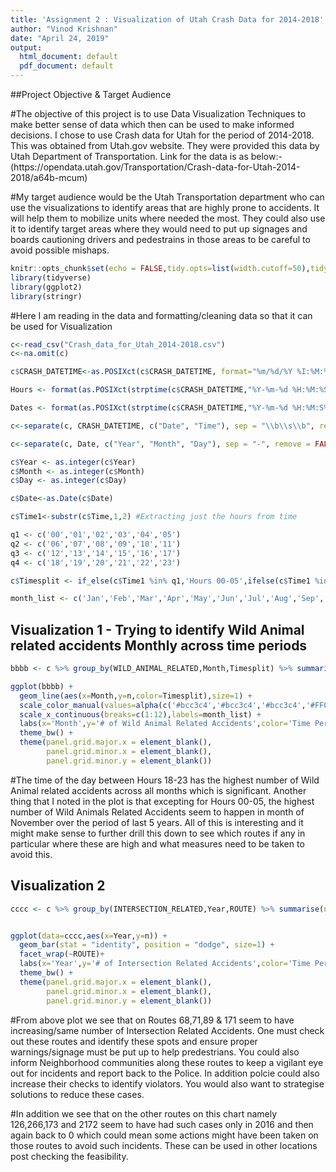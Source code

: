---
title: 'Assignment 2 : Visualization of Utah Crash Data for 2014-2018'
author: "Vinod Krishnan"
date: "April 24, 2019"
output:
  html_document: default
  pdf_document: default
---

##Project Objective & Target Audience

#The objective of this project is to use Data Visualization Techniques to make better sense of data which then can be used to make informed decisions. I chose to use Crash data for Utah for the period of 2014-2018. This was obtained from Utah.gov website. They were provided this data by Utah Department of Transportation. Link for the data is as below:- (https://opendata.utah.gov/Transportation/Crash-data-for-Utah-2014-2018/a64b-mcum)

#My target audience would be the Utah Transportation department who can use the visualizations to identify areas that are highly prone to accidents. It will help them to mobilize units where needed the most. They could also use it to identify target areas where they would need to put up signages and boards cautioning drivers and pedestrains in those areas to be careful to avoid possible mishaps.

```{r setup, include=TRUE}
knitr::opts_chunk$set(echo = FALSE,tidy.opts=list(width.cutoff=50),tidy=TRUE)
library(tidyverse)
library(ggplot2)
library(stringr)
```

#Here I am reading in the data and formatting/cleaning data so that it can be used for Visualization

```{r include=TRUE,echo=TRUE,warning=FALSE,message=FALSE}
c<-read_csv("Crash_data_for_Utah_2014-2018.csv")
c<-na.omit(c)

c$CRASH_DATETIME<-as.POSIXct(c$CRASH_DATETIME, format="%m/%d/%Y %I:%M:%S %p")

Hours <- format(as.POSIXct(strptime(c$CRASH_DATETIME,"%Y-%m-%d %H:%M:%S",tz="")) ,format = "%H:%M:%S")

Dates <- format(as.POSIXct(strptime(c$CRASH_DATETIME,"%Y-%m-%d %H:%M:S%",tz="")) ,format = "%Y-%m-%d")

c<-separate(c, CRASH_DATETIME, c("Date", "Time"), sep = "\\b\\s\\b", remove = FALSE)

c<-separate(c, Date, c("Year", "Month", "Day"), sep = "-", remove = FALSE)

c$Year <- as.integer(c$Year)
c$Month <- as.integer(c$Month)
c$Day <- as.integer(c$Day)

c$Date<-as.Date(c$Date)

c$Time1<-substr(c$Time,1,2) #Extracting just the hours from time

q1 <- c('00','01','02','03','04','05')
q2 <- c('06','07','08','09','10','11')
q3 <- c('12','13','14','15','16','17')
q4 <- c('18','19','20','21','22','23')

c$Timesplit <- if_else(c$Time1 %in% q1,'Hours 00-05',ifelse(c$Time1 %in% q2,'Hours 06-11',ifelse(c$Time1 %in% q3,'Hours 12-17','Hours 18-23')))

month_list <- c('Jan','Feb','Mar','Apr','May','Jun','Jul','Aug','Sep','Oct','Nov','Dec')
```

## Visualization 1 - Trying to identify Wild Animal related accidents Monthly across time periods

```{r include=TRUE,echo=TRUE,fig.width = 10}
bbbb <- c %>% group_by(WILD_ANIMAL_RELATED,Month,Timesplit) %>% summarise(n=n()) %>% filter(WILD_ANIMAL_RELATED=='Y')

ggplot(bbbb) +
  geom_line(aes(x=Month,y=n,color=Timesplit),size=1) +
  scale_color_manual(values=alpha(c('#bcc3c4','#bcc3c4','#bcc3c4','#FF0000'),0.7)) +
  scale_x_continuous(breaks=c(1:12),labels=month_list) +
  labs(x='Month',y='# of Wild Animal Related Accidents',color='Time Period of Day',title='Most Wild Animal Related Accidents happen during hours 18-23') +
  theme_bw() +
  theme(panel.grid.major.x = element_blank(),
        panel.grid.minor.x = element_blank(),
        panel.grid.minor.y = element_blank())
```

#The time of the day between Hours 18-23 has the highest number of Wild Animal related accidents across all months which is significant. Another thing that I noted in the plot is that excepting for Hours 00-05, the highest number of Wild Animals Related Accidents seem to happen in month of November over the period of last 5 years. All of this is interesting and it might make sense to further drill this down to see which routes if any in particular where these are high and what measures need to be taken to avoid this.


## Visualization 2
```{r include=TRUE,echo=TRUE,fig.height=7,fig.width=8}
cccc <- c %>% group_by(INTERSECTION_RELATED,Year,ROUTE) %>% summarise(n=n()) %>% filter(INTERSECTION_RELATED=='Y' & n>=100 & Year != 2018)


ggplot(data=cccc,aes(x=Year,y=n)) +
  geom_bar(stat = "identity", position = "dodge", size=1) +
  facet_wrap(~ROUTE)+
  labs(x='Year',y='# of Intersection Related Accidents',color='Time Period of Day',title='Plot of Intersection Related Accidents by Routes with Highest # of such Incidents') +
  theme_bw() +
  theme(panel.grid.major.x = element_blank(),
        panel.grid.minor.x = element_blank(),
        panel.grid.minor.y = element_blank())
```

#From above plot we see that on Routes 68,71,89 & 171 seem to have increasing/same number of Intersection Related Accidents. One must check out these routes and identify these spots and ensure proper warnings/signage must be put up to help predestrians. You could also inform Neighborhood communities along these routes to keep a vigilant eye out for incidents and report back to the Police. In addition polcie could also increase their checks to identify violators. You would also want to strategise solutions to reduce these cases.


#In addition we see that on the other routes on this chart namely 126,266,173 and 2172 seem to have had such cases only in 2016 and then again back to 0 which could mean some actions might have been taken on those routes to avoid such incidents. These can be used in other locations post checking the feasibility.